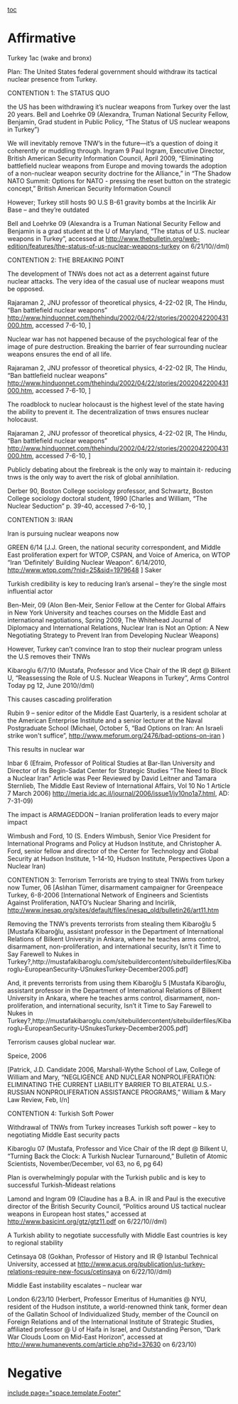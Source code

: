 [[toc]]
=Affirmative= 

Turkey 1ac (wake and bronx)

Plan: The United States federal government should withdraw its tactical nuclear presence from Turkey.


CONTENTION 1: The STATUS QUO

the US has been withdrawing it’s nuclear weapons from Turkey over the last 20 years.
Bell and Loehrke 09 (Alexandra, Truman National Security Fellow, Benjamin, Grad student in Public Policy, “The Status of US nuclear weapons in Turkey”)



We will inevitably remove TNW’s in the future—it’s a question of doing it coherently or muddling through.
Ingram 9
Paul Ingram, Executive Director, British American Security Information Council, April 2009, “Eliminating battlefield nuclear weapons from Europe and moving towards the adoption of a non-nuclear weapon security doctrine for the Alliance,” in “The Shadow NATO Summit: Options for NATO - pressing the reset button on the strategic concept,” British American Security Information Council


However; Turkey still hosts 90 U.S B-61 gravity bombs at the Incirlik Air Base – and they’re outdated

Bell and Loehrke 09 (Alexandra is a Truman National Security Fellow and Benjamin is a grad student at the U of Maryland, “The status of U.S. nuclear weapons in Turkey”, accessed at http://www.thebulletin.org/web-edition/features/the-status-of-us-nuclear-weapons-turkey on 6/21/10//dml)


CONTENTION 2: THE BREAKING POINT



The development of TNWs does not act as a deterrent against future nuclear attacks. The very idea of the casual use of nuclear weapons must be opposed.

Rajaraman 2, JNU professor of theoretical physics, 4-22-02 [R, The Hindu, “Ban battlefield nuclear weapons” http://www.hinduonnet.com/thehindu/2002/04/22/stories/2002042200431000.htm, accessed 7-6-10, ]



Nuclear war has not happened because of the psychological fear of the image of pure destruction. Breaking the barrier of fear surrounding nuclear weapons ensures the end of all life.

Rajaraman 2, JNU professor of theoretical physics, 4-22-02 [R, The Hindu, “Ban battlefield nuclear weapons” http://www.hinduonnet.com/thehindu/2002/04/22/stories/2002042200431000.htm, accessed 7-6-10, ]



The roadblock to nuclear holocaust is the highest level of the state having the ability to prevent it. The decentralization of tnws ensures nuclear holocaust.

Rajaraman 2, JNU professor of theoretical physics, 4-22-02 [R, The Hindu, “Ban battlefield nuclear weapons” http://www.hinduonnet.com/thehindu/2002/04/22/stories/2002042200431000.htm, accessed 7-6-10, ]



Publicly debating about the firebreak is the only way to maintain it- reducing tnws is the only way to avert the risk of global annihilation.

Derber 90, Boston College sociology professor, and Schwartz, Boston College sociology doctoral student, 1990 [Charles and William, “The Nuclear Seduction” p. 39-40, accessed 7-6-10, ]



CONTENTION 3: IRAN



Iran is pursuing nuclear weapons now

GREEN 6/14 [J.J. Green, the national security correspondent, and Middle East proliferation expert for WTOP, CSPAN, and Voice of America, on WTOP “Iran ‘Definitely’ Building Nuclear Weapon”. 6/14/2010, http://www.wtop.com/?nid=25&sid=1979648 ] Saker


Turkish credibility is key to reducing Iran’s arsenal – they’re the single most influential actor

Ben-Meir, 09 (Alon Ben-Meir, Senior Fellow at the Center for Global Affairs in New York University and teaches courses on the Middle East and international negotiations, Spring 2009, The Whitehead Journal of Diplomacy and International Relations, Nuclear Iran is Not an Option: A New Negotiating Strategy to Prevent Iran from Developing Nuclear Weapons)






However, Turkey can’t convince Iran to stop their nuclear program unless the U.S removes their TNWs

Kibaroglu 6/7/10 (Mustafa, Professor and Vice Chair of the IR dept @ Bilkent U, “Reassessing the Role of U.S. Nuclear Weapons in Turkey”, Arms Control Today pg 12, June 2010//dml)



This causes cascading proliferation

Rubin 9 – senior editor of the Middle East Quarterly, is a resident scholar at the American Enterprise Institute and a senior lecturer at the Naval Postgraduate School (Michael, October 5, “Bad Options on Iran: An Israeli strike won't suffice”, http://www.meforum.org/2476/bad-options-on-iran )




This results in nuclear war

Inbar 6 (Efraim, Professor of Political Studies at Bar-Ilan University and Director of its Begin-Sadat Center for Strategic Studies “The Need to Block a Nuclear Iran” Article was Peer Reviewed by David Leitner and Tamara Sternlieb, The Middle East Review of International Affairs, Vol 10 No 1 Article 7 March 2006) http://meria.idc.ac.il/journal/2006/issue1/jv10no1a7.html, AD: 7-31-09)




The impact is ARMAGEDDON – Iranian proliferation leads to every major impact

Wimbush and Ford, 10 (S. Enders Wimbush, Senior Vice President for International Programs and Policy at Hudson Institute, and Christopher A. Ford, senior fellow and director of the Center for Technology and Global Security at Hudson Institute, 1-14-10, Hudson Institute, Perspectives Upon a Nuclear Iran)


CONTENTION 3: Terrorism
Terrorists are trying to steal TNWs from turkey now
Tumer, 06 [Aslıhan Tümer, disarmament campaigner for Greenpeace Turkey, 6-8-2006 [International Network of Engineers and Scientists Against Proliferation, NATO’s Nuclear Sharing and Incirlik, http://www.inesap.org/sites/default/files/inesap_old/bulletin26/art11.htm


Removing the TNW’s prevents terrorists from stealing them
Kibaroğlu 5 [Mustafa Kibaroğlu, assistant professor in the Department of International Relations of Bilkent University in Ankara, where he teaches arms control, disarmament, non-proliferation, and international security, Isn’t it Time to Say Farewell to Nukes in Turkey?,http://mustafakibaroglu.com/sitebuildercontent/sitebuilderfiles/Kibaroglu-EuropeanSecurity-USnukesTurkey-December2005.pdf]


And, it prevents terrorists from using them
Kibaroğlu 5 [Mustafa Kibaroğlu, assistant professor in the Department of International Relations of Bilkent University in Ankara, where he teaches arms control, disarmament, non-proliferation, and international security, Isn’t it Time to Say Farewell to Nukes in Turkey?,http://mustafakibaroglu.com/sitebuildercontent/sitebuilderfiles/Kibaroglu-EuropeanSecurity-USnukesTurkey-December2005.pdf]


Terrorism causes global nuclear war.

Speice, 2006

[Patrick, J.D. Candidate 2006, Marshall-Wythe School of Law, College of William and Mary, “NEGLIGENCE AND NUCLEAR NONPROLIFERATION: ELIMINATING THE CURRENT LIABILITY BARRIER TO BILATERAL U.S.-RUSSIAN NONPROLIFERATION ASSISTANCE PROGRAMS,” William & Mary Law Review, Feb, l/n]



CONTENTION 4: Turkish Soft Power


Withdrawal of TNWs from Turkey increases Turkish soft power – key to negotiating Middle East security pacts

Kibaroglu 07 (Mustafa, Professor and Vice Chair of the IR dept @ Bilkent U, “Turning Back the Clock: A Turkish Nuclear Turnaround,” Bulletin of Atomic Scientists, November/December, vol 63, no 6, pg 64)




Plan is overwhelmingly popular with the Turkish public and is key to successful Turkish-Mideast relations

Lamond and Ingram 09 (Claudine has a B.A. in IR and Paul is the executive director of the British Security Council, “Politics around US tactical nuclear weapons in European host states,” accessed at http://www.basicint.org/gtz/gtz11.pdf on 6/22/10//dml)

A Turkish ability to negotiate successfully with Middle East countries is key to regional stability

Cetinsaya 08 (Gokhan, Professor of History and IR @ Istanbul Technical University, accessed at http://www.acus.org/publication/us-turkey-relations-require-new-focus/cetinsaya on 6/22/10//dml)

Middle East instability escalates – nuclear war

London 6/23/10 (Herbert, Professor Emeritus of Humanities @ NYU, resident of the Hudson institute, a world-renowned think tank, former dean of the Gallatin School of Individualized Study, member of the Council on Foreign Relations and of the International Institute of Strategic Studies, affiliated professor @ U of Haifa in Israel, and Outstanding Person, “Dark War Clouds Loom on Mid-East Horizon”, accessed at http://www.humanevents.com/article.php?id=37630 on 6/23/10)
=Negative= 

[[include page="space.template.Footer"]]
